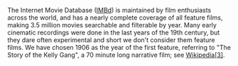 The Internet Movie Database ([IMBd](https://www.imdb.com/)) is maintained by film enthusiasts across the world, and has a nearly complete coverage of all feature films, making 3.5 million movies searchable and filterable by year. Many early cinematic recordings were done in the last years of the 19th century, but they dare often experimental and short we don't consider them feature films. We have chosen 1906 as the year of the first feature, referring to "The Story of the Kelly Gang", a 70 minute long narrative film; see [Wikipedia[3]](https://en.wikipedia.org/wiki/Feature_film#History).